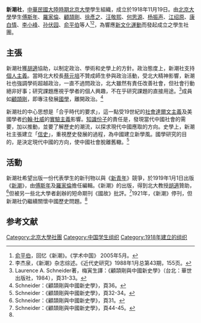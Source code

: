 '''新潮社'''，[[中華民國大陸時期|中華民國大陸時期]][[北京大學|北京大學]]學生組織，成立於1918年11月19日。由[[北京大學|北京大學]]學生[[傅斯年|傅斯年]]、[[羅家倫|羅家倫]]、[[顧頡剛|顧頡剛]]、[[徐彥之|徐彥之]]、[[汪敬熙|汪敬熙]]、[[何思源|何思源]]、[[杨振声_(教育家)|杨振声]]、[[江绍原|江绍原]]、[[康白情|康白情]]、[[李小峰|李小峰]]、[[孙伏园|孙伏园]]、[[俞平伯|俞平伯]]等人<ref name=yu>[[俞平伯|俞平伯]]，回忆《新潮》。《学术中国》 2005年5月。</ref><ref name=li>李杰泉，《新潮》杂志综述。《近代史研究》1988年1月总第43期，155页。</ref>，為響應[[新文化運動|新文化運動]]而發起成立之學生社團。

==主張==
新潮社獲[[胡適|胡適]]協助，以制定政治、學術和史學上的方針。政治態度上，新潮社支持[[個人主義|個人主義]]。當時北大校長[[蔡元培|蔡元培]]不贊成師生參與政治活動，受北大精神影響，新潮社也強調學術超越政治，一直不過問政治，北大雖然有責任改善社會，但社會行動絕非好事；研究課題應視乎學者的個人興趣，不在乎研究課題的直接用途。<ref>Laurence A. Schneider著，梅寅生譯：《顧頡剛與中國新史學》（台北：華世出版社，1984），頁31-33。</ref>成員如[[顧頡剛|顧頡剛]]，即專注發展[[國學|國學]]，離開政治。<ref name="Schneider：《顧頡剛與中國新史學》，頁36。">Schneider：《顧頡剛與中國新史學》，頁36。</ref>

新潮社的中心思想是「合乎時代的要求」，這一點受19世紀的[[社會達爾文主義|社會達爾文主義]]及美國學者[[约翰·杜威|约翰·杜威]]的[[實驗主義|實驗主義]]影響。[[知識份子|知識份子]]的責任是，發現當代中國社會的需要，加以推動，並要了解歷史的潮流，以探求現代中國應取的方向。史學上，新潮社主張建立「[[信史|信史]]」，重視歷史發展的過程，為中國建立新學風。國學研究的目的，是決定現代中國的方向，使中國社會脫離舊轍。<ref>Schneider：《顧頡剛與中國新史學》，頁32-34。</ref>

==活動==
新潮社希望出版一份代表學生的新刊物以與《[[新青年|新青年]]》競爭，於1919年1月1日出版《[[新潮_(中國雜誌)|新潮]]》，由[[傅斯年|傅斯年]]及[[羅家倫|羅家倫]]擔任編輯。《新潮》的出版，得到北大教授[[胡適|胡適]]贊助，<ref>Schneider：《顧頡剛與中國新史學》，頁31。</ref>但被另一些北大學者創辦的短命期刊《國故》批評。<ref>Schneider：《顧頡剛與中國新史學》，頁44-45。</ref>1921年，《新潮》停刊，但新潮社仍繼續關懷中國歷史問題。<ref name="Schneider：《顧頡剛與中國新史學》，頁36。"/>

==参考文献==
{{Reflist}}

[[Category:北京大學社團|Category:北京大學社團]]
[[Category:中国学生组织|Category:中国学生组织]]
[[Category:1918年建立的组织|Category:1918年建立的组织]]